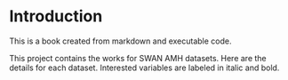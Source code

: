 # Introduction {.unnumbered}

This is a book created from markdown and executable code.

This project contains the works for SWAN AMH datasets. Here are the details for each dataset. Interested variables are labeled in italic and bold.

<!-- # ```{r} -->
<!-- # devtools::load_all() -->
<!-- # require(amh) -->
<!-- # library(gbRd) -->
<!-- # ``` -->


<!-- # ```{r} -->
<!-- # help_text <- function(...) { -->
<!-- #   file <- help(...) -->
<!-- #   path <- dirname(file) -->
<!-- #   dirpath <- dirname(path) -->
<!-- #   pkgname <- basename(dirpath) -->
<!-- #   RdDB <- file.path(path, pkgname) -->
<!-- #   rd <- tools:::fetchRdDB(RdDB, basename(file)) -->
<!-- #   capture.output(tools::Rd2txt(rd, out="", options=list(underline_titles=FALSE))) -->
<!-- # } -->
<!-- #  -->
<!-- # # h1 <- help_text(amh) -->
<!-- #  -->
<!-- # ``` -->


<!-- # ```{r, results='asis'} -->
<!-- # Rd <- Rd_fun(help("swan_amh0"))  -->
<!-- # htmlfile <- tempfile(fileext = ".html") -->
<!-- # tools::Rd2HTML(Rd, htmlfile, package = "", -->
<!-- #                stages = c("install", "render")) -->
<!-- # htmllines <- readLines(htmlfile) -->
<!-- # i <- grep("<body>", htmllines) -->
<!-- # j <- grep("</body>", htmllines) -->
<!-- # cat(htmllines[(i+1):(j-1)], sep = "\n") -->
<!-- # ``` -->

